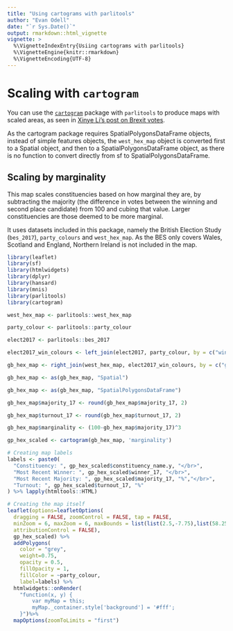 ```yaml
---
title: "Using cartograms with parlitools"
author: "Evan Odell"
date: "`r Sys.Date()`"
output: rmarkdown::html_vignette
vignette: >
  %\VignetteIndexEntry{Usiing cartograms with parlitools}
  %\VignetteEngine{knitr::rmarkdown}
  %\VignetteEncoding{UTF-8}
---
```


# Scaling with `cartogram`

You can use the [`cartogram`](https://CRAN.R-project.org/package=cartogram) package with `parlitools` to produce maps with scaled areas, as seen in [Xinye Li's post on Brexit votes](https://xinye1.github.io/projects/brexit-cartogram-leaflet/).

As the cartogram package requires SpatialPolygonsDataFrame objects, instead of simple features objects, the `west_hex_map` object is converted first to a Spatial object, and then to a SpatialPolygonsDataFrame object, as there is no function to convert directly from sf to SpatialPolygonsDataFrame.

## Scaling by marginality

This map scales constituencies based on how marginal they are, by subtracting the majority (the difference in votes between the winning and second place candidate) from 100 and cubing that value. Larger constituencies are those deemed to be more marginal.

It uses datasets included in this package, namely the British Election Study (`bes_2017`), `party_colours` and `west_hex_map`. As the BES only covers Wales, Scotland and England, Northern Ireland is not included in the map.

```r
library(leaflet)
library(sf)
library(htmlwidgets)
library(dplyr)
library(hansard)
library(mnis)
library(parlitools)
library(cartogram)

west_hex_map <- parlitools::west_hex_map

party_colour <- parlitools::party_colour

elect2017 <- parlitools::bes_2017

elect2017_win_colours <- left_join(elect2017, party_colour, by = c("winner_17" ="party_name")) #Join to current MP data

gb_hex_map <- right_join(west_hex_map, elect2017_win_colours, by = c("gss_code"="ons_const_id")) #Join colours to hexagon map

gb_hex_map <- as(gb_hex_map, "Spatial")

gb_hex_map <- as(gb_hex_map, "SpatialPolygonsDataFrame")

gb_hex_map$majority_17 <- round(gb_hex_map$majority_17, 2)

gb_hex_map$turnout_17 <- round(gb_hex_map$turnout_17, 2)

gb_hex_map$marginality <- (100-gb_hex_map$majority_17)^3

gp_hex_scaled <- cartogram(gb_hex_map, 'marginality')

# Creating map labels
labels <- paste0(
  "Constituency: ", gp_hex_scaled$constituency_name.y, "</br>",
  "Most Recent Winner: ", gp_hex_scaled$winner_17, "</br>",
  "Most Recent Majority: ", gp_hex_scaled$majority_17, "%","</br>",
  "Turnout: ", gp_hex_scaled$turnout_17, "%"
) %>% lapply(htmltools::HTML)

# Creating the map itself
leaflet(options=leafletOptions(
  dragging = FALSE, zoomControl = FALSE, tap = FALSE,
  minZoom = 6, maxZoom = 6, maxBounds = list(list(2.5,-7.75),list(58.25,50.0)),
  attributionControl = FALSE),
  gp_hex_scaled) %>%
  addPolygons(
    color = "grey",
    weight=0.75,
    opacity = 0.5,
    fillOpacity = 1,
    fillColor = ~party_colour,
    label=labels) %>% 
  htmlwidgets::onRender(
    "function(x, y) {
        var myMap = this;
        myMap._container.style['background'] = '#fff';
    }")%>% 
  mapOptions(zoomToLimits = "first")

```

